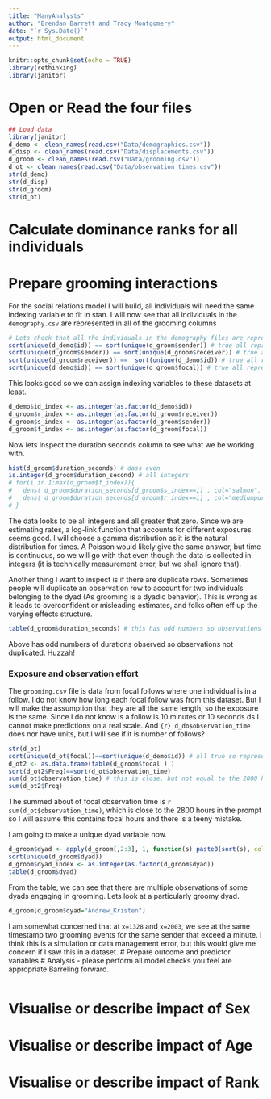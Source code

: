 ```yaml
---
title: "ManyAnalysts"
author: "Brendan Barrett and Tracy Montgomery"
date: "`r Sys.Date()`"
output: html_document
---
```


```r
knitr::opts_chunk$set(echo = TRUE)
library(rethinking)
library(janitor)
```

# Open or Read the four files
```r
## Load data
library(janitor)
d_demo <- clean_names(read.csv("Data/demographics.csv"))
d_disp <- clean_names(read.csv("Data/displacements.csv"))
d_groom <- clean_names(read.csv("Data/grooming.csv"))
d_ot <- clean_names(read.csv("Data/observation_times.csv"))
str(d_demo)
str(d_disp)
str(d_groom)
str(d_ot)
```
# Calculate dominance ranks for all individuals

# Prepare grooming interactions

For the social relations model I will build, all individuals will need the same indexing variable to fit in stan. I will now see that all individuals in the `demography.csv` are represented in all of the grooming columns
```r
# Lets check that all the individuals in the demography files are represented in the sender and reciever component of the grooming data
sort(unique(d_demo$id)) == sort(unique(d_groom$sender)) # true all represented
sort(unique(d_groom$sender)) == sort(unique(d_groom$receiver)) # true all represented
sort(unique(d_groom$receiver)) ==  sort(unique(d_demo$id)) # true all represented
sort(unique(d_demo$id)) == sort(unique(d_groom$focal)) # true all represented

```
This looks good so we can assign indexing variables to these datasets at least.
```r
d_demo$id_index <- as.integer(as.factor(d_demo$id))
d_groom$r_index <- as.integer(as.factor(d_groom$receiver))
d_groom$s_index <- as.integer(as.factor(d_groom$sender))
d_groom$f_index <- as.integer(as.factor(d_groom$focal))
```

Now lets inspect the duration seconds column to see what we be working with.

```r
hist(d_groom$duration_seconds) # dass even
is.integer(d_groom$duration_second) # all integers
# for(i in 1:max(d_groom$f_index)){
#   dens( d_groom$duration_seconds[d_groom$s_index==i] , col="salmon", xlim=range(d_groom$duration_seconds) )
#   dens( d_groom$duration_seconds[d_groom$r_index==i] , col="mediumpurple3" , add=TRUE)
# }
```
The data looks to be all integers and all greater that zero. 
Since we are estimating rates, a log-link function that accounts for different exposures seems good.
I will choose a gamma distribution as it is the natural distribution for times.
A Poisson would likely give the same answer, but time is continuous, so we will go with that even though the data is collected in integers (it is technically measurement error, but we shall ignore that).

Another thing I want to inspect is if there are duplicate rows.
Sometimes people will duplicate an observation row to account for two individuals belonging to the dyad (As grooming is a dyadic behavior). This is wrong as it leads to overconfident or misleading estimates, and folks often eff up the varying effects structure.

```r
table(d_groom$duration_seconds) # this has odd numbers so observations not duplicated
```
Above has odd numbers of durations observed so observations not duplicated.
Huzzah!

### Exposure and observation effort
The `grooming.csv` file is data from focal follows where one individual is in a follow.
I do not know how long each focal follow was from this dataset.
But I will make the assumption that they are all the same length, so the exposure is the same.
Since I do not know is a follow is 10 minutes or 10 seconds ds I cannot make predictions on a real scale.
And `{r} d_do$observation_time` does nor have units, but I will see if it is number of follows?

```r
str(d_ot)
sort(unique(d_ot$focal))==sort(unique(d_demo$id)) # all true so represented
d_ot2 <- as.data.frame(table(d_groom$focal ) )
sort(d_ot2$Freq)==sort(d_ot$observation_time)
sum(d_ot$observation_time) # this is close, but not equal to the 2800 hours, so i will assume observation time is number of hours
sum(d_ot2$Freq)
```
The summed about of focal observation time is `r sum(d_ot$observation_time)`, which is close to the 2800 hours in the prompt so I will assume this contains focal hours and there is a teeny mistake.


I am going to make a unique dyad variable now.
```r
d_groom$dyad <- apply(d_groom[,2:3], 1, function(s) paste0(sort(s), collapse='_'))
sort(unique(d_groom$dyad))
d_groom$dyad_index <- as.integer(as.factor(d_groom$dyad))
table(d_groom$dyad)
```
From the table, we can see that there are multiple observations of some dyads engaging in grooming.
Lets look at a particularly groomy dyad.
```r
d_groom[d_groom$dyad="Andrew_Kristen"]
```
I am somewhat concerned that at `x=1328` and `x=2003`, we see at the same timestamp two grooming events for the same sender that exceed a minute. 
I think this is a simulation or data management error, but this would give me concern if I saw this in a dataset.
# Prepare outcome and predictor variables
# Analysis - please perform all model checks you feel are appropriate
Barreling forward.
```r

```
# Visualise or describe impact of Sex
# Visualise or describe impact of Age
# Visualise or describe impact of Rank
